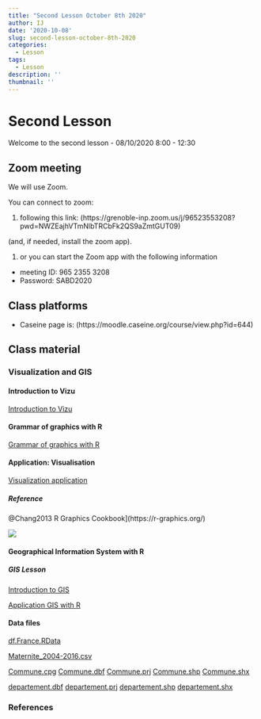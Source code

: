 ```yaml
---
title: "Second Lesson October 8th 2020"
author: IJ
date: '2020-10-08'
slug: second-lesson-october-8th-2020
categories:
  - Lesson
tags:
  - Lesson
description: ''
thumbnail: ''
---
```


# Second Lesson

Welcome to the second lesson - 08/10/2020 8:00 - 12:30

## Zoom meeting

We will use Zoom.

You can connect to zoom:

1. following this link: (https://grenoble-inp.zoom.us/j/96523553208?pwd=NWZEajhVTmNlbTRCbFk2QS9aZmtGUT09)

(and, if needed, install the zoom app).

1. or you can start the Zoom app with the following information
  + meeting ID: 965 2355 3208
  + Password: SABD2020

## Class platforms

- Caseine page is: (https://moodle.caseine.org/course/view.php?id=644)


## Class material

### Visualization and GIS

#### Introduction to Vizu

[Introduction to Vizu](/Data-pdf/lesson_1.1_01_Vizu_V1.pdf)

#### Grammar of graphics with R

[Grammar of graphics with R](../../lessons_list/lesson_1.2_Grammar)

#### Application: Visualisation

[Visualization application](../../lessons_list/lesson_1.3_Application)

##### Reference

@Chang2013  R Graphics Cookbook](https://r-graphics.org/)

![](/Data-pdf/RgraphicCookbook.jpg)

#### Geographical Information System with R

##### GIS Lesson

[Introduction to GIS](/Data-pdf/lesson_1.2_01_GIS_V1.pdf)


[Application GIS with R](../../lessons_list/lesson_2_GIS)

#### Data files

[df.France.RData](/Data-pdf/GIS/df.France.RData)

[Maternite_2004-2016.csv](/Data-pdf/GIS/Maternite_2004-2016.csv)

[Commune.cpg](/Data-pdf/GIS/COMMUNE.cpg)
[Commune.dbf](/Data-pdf/GIS/COMMUNE.dbf)
[Commune.prj](/Data-pdf/GIS/COMMUNE.prj)
[Commune.shp](/Data-pdf/GIS/COMMUNE.shp)
[Commune.shx](/Data-pdf/GIS/COMMUNE.shx)


[departement.dbf](/Data-pdf/GIS/DEPARTEMENT.dbf)
[departement.prj](/Data-pdf/GIS/DEPARTEMENT.prj)
[departement.shp](/Data-pdf/GIS/DEPARTEMENT.shp)
[departement.shx](/Data-pdf/GIS/DEPARTEMENT.shx)

### References
